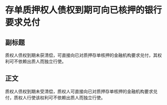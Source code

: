 # 存单质押权人债权到期可向已核押的银行要求兑付
## 副标题
质权人债权到期未获清偿，可直接向已对质押存单核押的金融机构要求兑付，其权利可不依赖出质人而独立行使。
## 正文
质权人债权到期未受清偿，质权人可直接向已对质押存单核押的金融机构要求兑付，质权人行使该权利可不依赖出质人而独立行使。